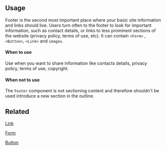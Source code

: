 
## Usage

Footer is the second most important place where your basic site information and links should live. Users turn often to the footer to look for important information, such as contact details, or links to less prominent sections of the website (privacy policy, terms of use, etc).
It can contain `<Form>` , `<Button>`, `<Link>` and `images`.

#### When to use

Use when you want to share information like contacts details, privacy policy, terms of use, copyright.

#### When not to use

The `Footer` component is not sectioning content and therefore shouldn't be used introduce a new section in the outline.

## Related

[Link](?path=/docs/components-link--regular)

[Form](?path=/docs/components-form--regular)

[Button](?path=/docs/components-button--regular)

<!--
```js
import { Footer } from '@un/react';
```

```js
<Footer
  className="some-class" //optional
  logo="url/to/mobile/logo"
  logoExtended="url/to/desktop/logo"
  metaContent="Some Content"
  mobilePageWidth="full" //optional
  pageWidth="md">
   <div className="wfp--footer__info">
    <div className="wfp--footer__info__item">
      <p className="wfp--footer__label">A label</p>
      <ul className="wfp--footer__list">
        <li>
          <Link href="http://www.wfp.org">First Link</Link>
        </li>
        <li>
          <Link href="http://www.wfp.org">Second Link</Link>
        </li>
      </ul>
    </div>
    <div className="wfp--footer__info__item">
      <p className="wfp--footer__label">Another label</p>
      <ul className="wfp--footer__list">
        <li>
          <Link href="http://www.wfp.org">First Link</Link>
        </li>
        <li>
          <Link href="http://www.wfp.org">Second Link</Link>
        </li>
      </ul>
    </div>
  </div>
</Footer>
```

| Setting         | Default                                       | Options               | Role                                                                                                  |
| --------------- | --------------------------------------------- | --------------------- | ----------------------------------------------------------------------------------------------------- |
| children        | `undefined`                                   | `string`              | The value which should be displayed                                                                   |
| options         | `undefined`                                   | `xs` `sm` `md` `lg`   | Set the maximum width of the Wrapper content `xs`: `500px` `sm`: `700px` `md`:`1000px` `lg`: `1200px` |
| mobilePageWidth | `undefined`                                   | `full` `sm` `md` `lg` | Width on mobile devices `full`: `100%`                                                                |
| className       | `undefined`                                   | `string`              | Set Footer className                                                                                  |
| Logo            | `Vertical black english Logo from @un/icons` | `string`              | Footer Logo on Mobile Devices, if not set the default logo from `@un/icons` be used.                 |
| Logo            | `Extended black english from @un/icons`      | `string`              | Footer on Desktop Devices, if not set the default logo from `@un/icons` be used.                     |
| metaContent     | `undefined`                                   | `string` `component`  | Footer meta text                                                                                      |
-->
